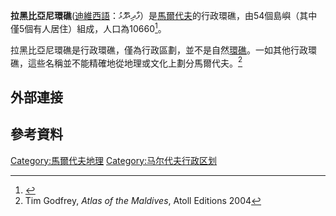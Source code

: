 {{Expand language|time=2016-12-31T02:14:04+00:00}}
{{Infobox settlement
|name                    = 拉黑比亞尼環礁
|settlement_type         = 行政環礁
|image_skyline           = Lhaviyani_Atoll.png
|imagesize               = 250px
|nickname                = 
|motto                   = 
|pushpin_map             = 
|pushpin_map1            = 
|pushpin_label_position  = 
|pushpin_map_alt         = 
|pushpin_mapsize         = 
|pushpin_map_caption     = 
|latd = 5 |latm = 23 |lats =  |latNS = N
|longd = 73 |longm = 29 |longs =  |longEW = E
|coor_pinpoint           = 
|coordinates_type        = 
|coordinates_display     = 
|coordinates_footnotes   = 
|subdivision_type        = 國家
|subdivision_name        = [[馬爾代夫|馬爾代夫]]
|subdivision_type1       = 治府
|subdivision_name1       = Naifaru
|subdivision_type2       = 
|subdivision_name2       = 
|established_title       = 
|established_date        = 
|founder                 = 
|population              = 10660
|named_for               = 
|seat_type               = 
|seat                    = 
|government_footnotes    = 
|government_type         = 
|leader_party            = 
|leader_title            = 
|leader_name             = 
|leader_title1           = 
|leader_name1            = 
|total_type              = 
|unit_pref               = 
|area_magnitude          = 
|area_footnotes          = 
|area_total_km2          = 3.42
|area_total_sq_mi        = 
|area_total_dunam        = 
|area_land_km2           = 
|area_land_sq_mi         = 
|area_water_km2          = 
|area_water_sq_mi        = 
|area_water_percent      = 
|timezone                 = [[馬爾代夫標準時間|馬爾代夫標準時間]]
|utc_offset               = +5
|timezone_DST             = 
|utc_offset_DST           = 
|postal_code_type        = 
|postal_code             = 
|area_code_type          = 
|area_code               = 
|website                 = 
|footnotes               = 
}}

'''拉黑比亞尼環礁'''([[迪維西語|迪維西語]]：ފާދިއްޕޮޅު）是[[馬爾代夫|馬爾代夫]]的行政環礁，由54個島嶼（其中僅5個有人居住）組成，人口為10660<ref>{{Cite web |url=https://www.citypopulation.de/Maldives.html |title=存档副本 |accessdate=2016-12-31 |archive-date=2016-11-08 |archive-url=https://web.archive.org/web/20161108133517/https://www.citypopulation.de/Maldives.html |dead-url=no }}</ref>。

拉黑比亞尼環礁是行政環礁，僅為行政區劃，並不是自然[[環礁|環礁]]。一如其他行政環礁，這些名稱並不能精確地從地理或文化上劃分馬爾代夫。<ref>Tim Godfrey, ''Atlas of the Maldives'', Atoll Editions 2004</ref>

==外部連接==
{{Cite web |url=http://lhaviyani.gov.mv/ |title=拉黑比亞尼環礁官方網站（迪維西語） |accessdate=2016-12-31 |work= |publisher=馬爾代夫官方 |date= |archive-date=2014-05-16 |archive-url=https://web.archive.org/web/20140516203513/http://lhaviyani.gov.mv/ |dead-url=yes }}

== 參考資料 ==
{{reflist}}
{{Maldives-geo-stub}}

{{馬爾代夫行政規劃|state=expanded}}

[[Category:馬爾代夫地理|Category:馬爾代夫地理]]
[[Category:马尔代夫行政区划|Category:马尔代夫行政区划]]
